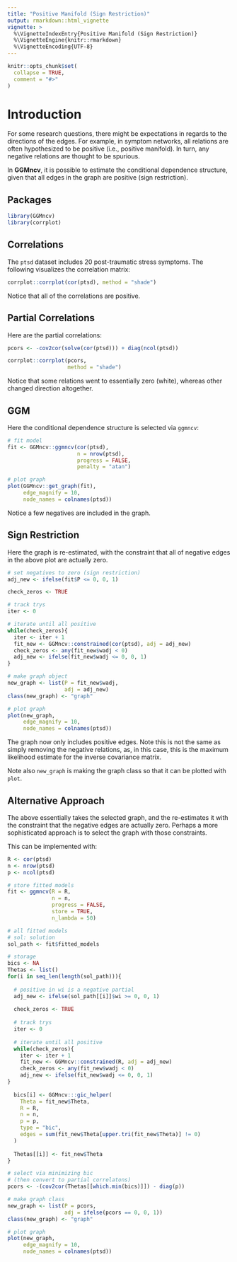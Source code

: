 ```yaml
---
title: "Positive Manifold (Sign Restriction)"
output: rmarkdown::html_vignette
vignette: >
  %\VignetteIndexEntry{Positive Manifold (Sign Restriction)}
  %\VignetteEngine{knitr::rmarkdown}
  %\VignetteEncoding{UTF-8}
---
```


```r
knitr::opts_chunk$set(
  collapse = TRUE,
  comment = "#>"
)
```

# Introduction
For some research questions, there might be expectations in regards
to the directions of the edges. For example, in symptom networks,
all relations are often hypothesized to be positive (i.e., positive manifold). 
In turn, any negative relations are thought to be spurious.

In **GGMncv**, it is possible to estimate the conditional 
dependence structure, given that all edges in the graph are 
positive (sign restriction).

## Packages
```r
library(GGMncv)
library(corrplot)
```

## Correlations
The `ptsd` dataset includes 20 post-traumatic stress symptoms.
The following visualizes the correlation matrix:

```r
corrplot::corrplot(cor(ptsd), method = "shade")
```

Notice that all of the correlations are positive.

## Partial Correlations
Here are the partial correlations:

```r
pcors <- -cov2cor(solve(cor(ptsd))) + diag(ncol(ptsd))

corrplot::corrplot(pcors, 
                   method = "shade")
```

Notice that some relations went to essentially zero (white), 
whereas other changed direction altogether.

## GGM

Here the conditional dependence structure is selected via
`ggmncv`:

```r
# fit model
fit <- GGMncv::ggmncv(cor(ptsd),
                      n = nrow(ptsd),
                      progress = FALSE,
                      penalty = "atan")

# plot graph
plot(GGMncv::get_graph(fit),
     edge_magnify = 10,
     node_names = colnames(ptsd))
```

Notice a few negatives are included in the graph.


## Sign Restriction
Here the graph is re-estimated, with the constraint that all of negative
edges in the above plot are actually zero.

```r
# set negatives to zero (sign restriction)
adj_new <- ifelse(fit$P <= 0, 0, 1)

check_zeros <- TRUE

# track trys
iter <- 0

# iterate until all positive
while(check_zeros){
  iter <- iter + 1
  fit_new <- GGMncv::constrained(cor(ptsd), adj = adj_new)
  check_zeros <- any(fit_new$wadj < 0)
  adj_new <- ifelse(fit_new$wadj <= 0, 0, 1)
}

# make graph object
new_graph <- list(P = fit_new$wadj,
                  adj = adj_new)
class(new_graph) <- "graph"

# plot graph
plot(new_graph,
     edge_magnify = 10,
     node_names = colnames(ptsd))
```


The graph now only includes positive edges. Note this is not the
same as simply removing the negative relations, as, in this case,
this is the maximum likelihood estimate for the inverse covariance 
matrix.

Note also `new_graph` is making the graph class so that it can 
be plotted with `plot`.

## Alternative Approach

The above essentially takes the selected graph, and the re-estimates it
with the constraint that the negative edges are actually zero. Perhaps a more 
sophisticated approach is to select the graph with those constraints.

This can be implemented with:
```r
R <- cor(ptsd)
n <- nrow(ptsd)
p <- ncol(ptsd)

# store fitted models
fit <- ggmncv(R = R, 
              n = n, 
              progress = FALSE, 
              store = TRUE, 
              n_lambda = 50)

# all fitted models
# sol: solution
sol_path <- fit$fitted_models

# storage
bics <- NA
Thetas <- list()
for(i in seq_len(length(sol_path))){
  
  # positive in wi is a negative partial
  adj_new <- ifelse(sol_path[[i]]$wi >= 0, 0, 1)
  
  check_zeros <- TRUE
  
  # track trys
  iter <- 0
  
  # iterate until all positive
  while(check_zeros){
    iter <- iter + 1
    fit_new <- GGMncv::constrained(R, adj = adj_new)
    check_zeros <- any(fit_new$wadj < 0)
    adj_new <- ifelse(fit_new$wadj <= 0, 0, 1)
}
  
  bics[i] <- GGMncv:::gic_helper(
    Theta = fit_new$Theta,
    R = R,
    n = n,
    p = p,
    type = "bic",
    edges = sum(fit_new$Theta[upper.tri(fit_new$Theta)] != 0)
  )
  
  Thetas[[i]] <- fit_new$Theta
}

# select via minimizing bic
# (then convert to partial correlatons)
pcors <- -(cov2cor(Thetas[[which.min(bics)]]) - diag(p))

# make graph class
new_graph <- list(P = pcors,
                  adj = ifelse(pcors == 0, 0, 1))
class(new_graph) <- "graph"

# plot graph
plot(new_graph,
     edge_magnify = 10,
     node_names = colnames(ptsd))
```
